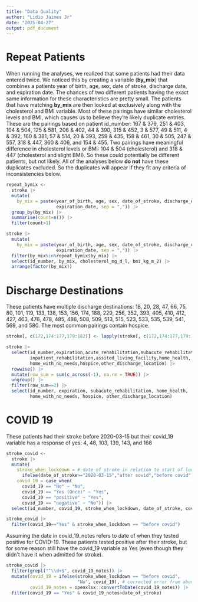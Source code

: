 ```yaml
---
title: "Data Quality"
author: "Lidio Jaimes Jr"
date: "2025-04-27"
output: pdf_document
---
```

# Repeat Patients

When running the analyses, we realized that some patients had their data entered twice. We noticed this by creating a variable (**by_mix**) that combines a patients year of birth, age, sex, date of stroke, discharge date, and expiration date. The chances of two different patients having the exact same information for these characteristics are pretty small. The patients that have matching **by_mix** are then looked at exclusively along with the cholesterol and BMI variable. Most of these pairings have similar cholesterol levels and BMI, which causes us to believe they're likely duplicate entries. These are the pairings based on patient id_number: 167 & 379, 251 & 403, 104 & 504, 125 & 581, 206 & 402, 44 & 390, 315 & 452, 3 & 577, 49 & 511, 4 & 392, 160 & 381, 57 & 514, 20 & 393, 259 & 435, 158 & 461, 30 & 505, 247 & 557, 318 & 447, 360 & 406, and 154 & 455. Two pairings have meaningful difference in cholesterol levels or BMI: 104 & 504 (cholesterol) and 318 & 447 (cholesterol and slight BMI). So these could potentially be different patients, but not likely. All of the analyses below **do not** have these duplicates excluded. So the duplicates will appear if they fit any criteria of inconsistencies below. 

```r
repeat_bymix <- 
  stroke |> 
  mutate(
    by_mix = paste(year_of_birth, age, sex, date_of_stroke, discharge_date,
                   expiration_date, sep = ",")) |> 
  group_by(by_mix) |> 
  summarise(count=n()) |> 
  filter(count>1)

stroke |> 
  mutate(
    by_mix = paste(year_of_birth, age, sex, date_of_stroke, discharge_date,
                   expiration_date, sep = ",")) |> 
  filter(by_mix%in%repeat_bymix$by_mix) |> 
  select(id_number, by_mix, cholesterol_mg_d_l, bmi_kg_m_2) |> 
  arrange(factor(by_mix))
```

# Discharge Destinations

These patients have multiple discharge destinations: 18, 20, 28, 47, 66, 75, 80, 101, 119, 133, 138, 153, 156, 174, 188, 229, 256, 352, 393, 405, 410, 412, 427, 463, 476, 478, 485, 486, 508, 509, 513, 515, 523, 533, 535, 539, 541, 569, and 580. The most common pairings contain hospice.  

```r
stroke[, c(172,174:177,179:182)] <- lapply(stroke[, c(172,174:177,179:182)], as.numeric)

stroke |> 
  select(id_number,expiration,acute_rehabilitation,subacute_rehabilitation,
         inpatient_rehabilitation,assited_living_facility,home_health,
         home_with_no_needs,hospice,other_discharge_location) |> 
  rowwise() |> 
  mutate(row_sum = sum(c_across(-1), na.rm = TRUE)) |> 
  ungroup() |> 
  filter(row_sum==2) |> 
  select(id_number, expiration, subacute_rehabilitation, home_health, 
         home_with_no_needs, hospice, other_discharge_location)
```

# COVID 19

These patients had their stroke before 2020-03-15 but their covid_19 variable has a response of yes: 4, 48, 103, 139, 143, and 168
```r
stroke_covid <- 
  stroke |>
  mutate(
    stroke_when_lockdown = # date of stroke in relation to start of lockdown 2020-03-15
      ifelse(date_of_stroke>="2020-03-15","after covid","before covid"),
    covid_19 = case_when(
      covid_19 == "No" ~ "No",
      covid_19 == "Yes (Once)" ~ "Yes",
      covid_19 == "positive" ~ "Yes",
      covid_19 == "negative" ~ "No")) |> 
  select(id_number, covid_19, stroke_when_lockdown, date_of_stroke, covid_19_notes)

stroke_covid |> 
  filter(covid_19=="Yes" & stroke_when_lockdown == "before covid")
```

Assuming the date in covid_19_notes refers to date of when they tested positive for COVID-19. These patients tested positive after their stroke, but for some reason still have the covid_19 variable as Yes (even though they didn't have it when admitted for stroke). 

```r
stroke_covid |> 
  filter(grepl("^\\d+$", covid_19_notes)) |> 
  mutate(covid_19 = ifelse(stroke_when_lockdown == "before covid",
                           "No", covid_19), # corrected error from above
         covid_19_notes = openxlsx::convertToDate(covid_19_notes)) |> 
  filter(covid_19 == "Yes" & covid_19_notes>date_of_stroke)
```


